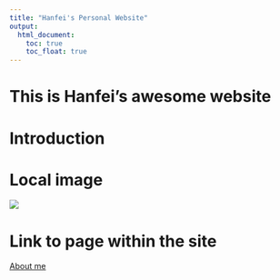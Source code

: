 ```yaml
---
title: "Hanfei's Personal Website"
output: 
  html_document:
    toc: true
    toc_float: true
---
```


# This is Hanfei's awesome website

# Introduction


# Local image
![](images/xxx.jpg)

# Link to page within the site

[About me](about.html)